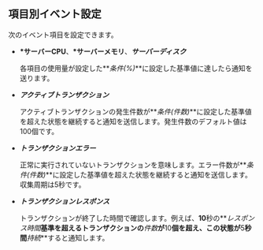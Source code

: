 ## 項目別イベント設定

次のイベント項目を設定できます。

-   **\*サーバーCPU**、**\*サーバーメモリ**、**_サーバーディスク_**

    各項目の使用量が設定した**_条件(%)_**に設定した基準値に達したら通知を送ります。

-   **_アクティブトランザクション_**

    アクティブトランザクションの発生件数が**_条件(件数)_**に設定した基準値を超えた状態を継続すると通知を送信します。発生件数のデフォルト値は100個です。

-   **_トランザクションエラー_**

    正常に実行されていないトランザクションを意味します。エラー件数が**_条件(件数)_**に設定した基準値を超えた状態を継続すると通知を送信します。収集周期は5秒です。

-   **_トランザクションレスポンス_**

    トランザクションが終了した時間で確認します。例えば、**10**秒の**_レスポンス時間_**基準を超えるトランザクションの**_件数_**が**10**個を超え、この状態が**5**秒間**_持続_**すると通知します。
